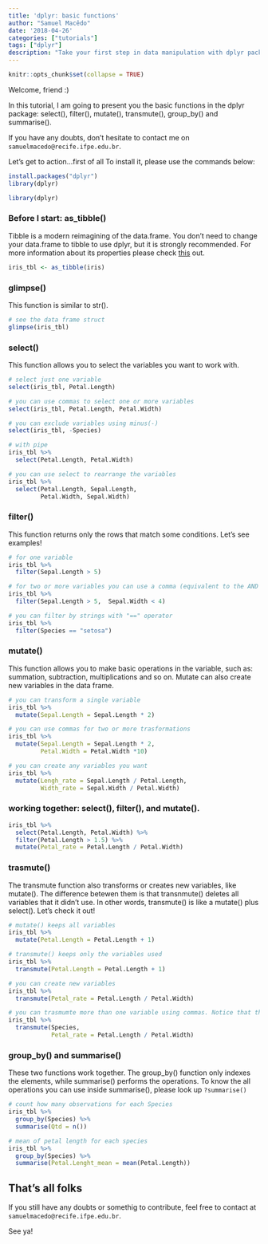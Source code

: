 ```yaml
---
title: 'dplyr: basic functions'
author: "Samuel Macêdo"
date: '2018-04-26'
categories: ["tutorials"]
tags: ["dplyr"]
description: "Take your first step in data manipulation with dplyr package. This tutorial will introduce you the basic functions: select(), filter(), mutate(), transmute(), group_by() and summarise()."
---
```


```r
knitr::opts_chunk$set(collapse = TRUE)
```

Welcome, friend :)

In this tutorial, I am going to present you the basic functions in the dplyr package: select(), filter(), mutate(), transmute(), group_by() and summarise().

If you have any doubts, don't hesitate to contact me on `samuelmacedo@recife.ifpe.edu.br`. 

Let's get to action...first of all To install it, please use the commands below: 

```r
install.packages("dplyr")
library(dplyr)
```

```r
library(dplyr)
```

### Before I start: as_tibble()

Tibble is a modern reimagining of the data.frame. You don't need to change your data.frame to tibble to use dplyr, but it is strongly recommended. For more information about its properties please check [this](https://tibble.tidyverse.org/) out. 

```r
iris_tbl <- as_tibble(iris)
```

### glimpse()

 This function is similar to str().
```r
# see the data frame struct
glimpse(iris_tbl)
``` 

### select()
This function allows you to select the variables you want to work with.
```r
# select just one variable
select(iris_tbl, Petal.Length) 
```
```r
# you can use commas to select one or more variables
select(iris_tbl, Petal.Length, Petal.Width)  
```
```r
# you can exclude variables using minus(-)
select(iris_tbl, -Species) 
```
```r
# with pipe
iris_tbl %>% 
  select(Petal.Length, Petal.Width)
```
```r
# you can use select to rearrange the variables
iris_tbl %>% 
  select(Petal.Length, Sepal.Length, 
         Petal.Width, Sepal.Width)
```

### filter()
This function returns only the rows that match some conditions. Let's see examples!
```r
# for one variable
iris_tbl %>% 
  filter(Sepal.Length > 5)
```
```r
# for two or more variables you can use a comma (equivalent to the AND operator)
iris_tbl %>% 
  filter(Sepal.Length > 5,  Sepal.Width < 4)
```
```r
# you can filter by strings with "==" operator
iris_tbl %>% 
  filter(Species == "setosa")
```

### mutate()
This function allows you to make basic operations in the variable, such as: summation, subtraction, multiplications and so on. Mutate can also create new variables in the data frame.
```r
# you can transform a single variable
iris_tbl %>% 
  mutate(Sepal.Length = Sepal.Length * 2)

```

```r
# you can use commas for two or more trasformations
iris_tbl %>% 
  mutate(Sepal.Length = Sepal.Length * 2,
         Petal.Width = Petal.Width *10)
```

```r
# you can create any variables you want
iris_tbl %>% 
  mutate(Lengh_rate = Sepal.Length / Petal.Length,
         Width_rate = Sepal.Width / Petal.Width)
```

### working together: select(), filter(), and mutate().
```r
iris_tbl %>% 
  select(Petal.Length, Petal.Width) %>% 
  filter(Petal.Length > 1.5) %>% 
  mutate(Petal_rate = Petal.Length / Petal.Width)
```

### trasmute()

The transmute function also transforms or creates new variables, like mutate(). The difference betewen them is that transnmute() deletes all variables that it didn't use. In other words, transmute() is like a mutate() plus select(). Let's check it out!

```r
# mutate() keeps all variables
iris_tbl %>% 
  mutate(Petal.Length = Petal.Length + 1)

```
```r
# transmute() keeps only the variables used
iris_tbl %>% 
  transmute(Petal.Length = Petal.Length + 1)
```

```r
# you can create new variables
iris_tbl %>% 
  transmute(Petal_rate = Petal.Length / Petal.Width)
```

```r
# you can trasmumte more than one variable using commas. Notice that the order of the variables in the data.frame is the same as the order written in the code.
iris_tbl %>%
  transmute(Species,
            Petal_rate = Petal.Length / Petal.Width)
```

### group_by() and summarise()

These two functions work together. The group_by() function only indexes the elements, while summarise() performs the operations. To know the all operations you can use inside summarise(), please look up `?summarise()`

```r
# count how many observations for each Species
iris_tbl %>% 
  group_by(Species) %>% 
  summarise(Qtd = n())
```

```r
# mean of petal length for each species
iris_tbl %>% 
  group_by(Species) %>% 
  summarise(Petal.Lenght_mean = mean(Petal.Length))
```

## That's all folks

If you still have any doubts or somethig to contribute, feel free to contact at `samuelmacedo@recife.ifpe.edu.br`.

See ya!